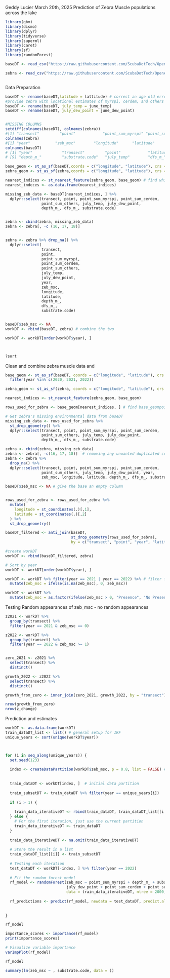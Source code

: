 Geddy Lucier
March 20th, 2025
Prediction of Zebra Muscle populations across the lake 

```r

library(gbm)
library(dismo)
library(dplyr)
library(tidyverse)
library(superml)
library(caret)
library(sf)
library(randomForest)

baseDT <- read_csv("https://raw.githubusercontent.com/ScubaDotTech/OpenAIS/refs/heads/main/Candlewood_Lake2025/SdT-CT_AIS-Geddy-Winter-2024/CL_ecodata_final.csv")

zebra <- read_csv("https://raw.githubusercontent.com/ScubaDotTech/OpenAIS/refs/heads/main/Candlewood_Lake2025/SdT-CT_AIS-Geddy-Winter-2024/zebra_muscle_final.csv")



```
Data Preparation

```r
baseDT <- rename(baseDT,latitude = lattitude) # correct an age old error
#provide zebra with locational estimates of myrspi, cerdem, and others 
baseDT <- rename(baseDT, july_temp = june_temp)
baseDT <- rename(baseDT, july_dew_point = june_dew_point)


#MISSING COLUMNS
setdiff(colnames(baseDT), colnames(zebra))
#[1] "transect"         "point"            "point_sum_myrspi" "point_sum_cerdem" "point_sum_others" "july_temp"        "july_dew_point"  
colnames(zebra)
#[1] "year"           "zeb_msc"        "longitude"      "latitude"       "depth_m_"       "dfs_m_"         "substrate.code"
colnames(baseDT)
# [1] "year"             "transect"         "point"            "latitude"         "longitude"        "point_sum_myrspi" "point_sum_cerdem" "point_sum_others"
# [9] "depth_m_"         "substrate.code"   "july_temp"        "dfs_m_"           "july_dew_point"  

base_geom <- st_as_sf(baseDT,coords = c("longitude", "latitude"), crs = 4326) %>% filter(year %in% c(2020,2021, 2022))
zebra_geom <- st_as_sf(zebra,coords = c("longitude", "latitude"), crs = 4326) 

nearest_indices <- st_nearest_feature(zebra_geom, base_geom) # find which rows have the closest points 
nearest_indeces <- as.data.frame(nearest_indices)

missing_zeb_data <- baseDT[nearest_indices, ] %>%
  dplyr::select(transect, point, point_sum_myrspi, point_sum_cerdem, 
                point_sum_others, july_temp, july_dew_point, 
                depth_m_, dfs_m_, substrate.code)


zebra <- cbind(zebra, missing_zeb_data)
zebra <- zebra[, -c (16, 17, 18)]


zebra <- zebra %>% drop_na() %>% 
  dplyr::select(
                transect,
                point,
                point_sum_myrspi,
                point_sum_cerdem,
                point_sum_others,
                july_temp,
                july_dew_point,
                year,
                zeb_msc,
                longitude,
                latitude,
                depth_m_,
                dfs_m_,
                substrate.code)


baseDT$zeb_msc <- NA
workDT <- rbind(baseDT, zebra) # combine the two

workDT <- workDT[order(workDT$year), ]



?sort
```
Clean and combine zebra muscle data and 
```r
base_geom <- st_as_sf(baseDT, coords = c("longitude", "latitude"), crs = 4326) %>%
  filter(year %in% c(2020, 2021, 2022))

zebra_geom <- st_as_sf(zebra, coords = c("longitude", "latitude"), crs = 4326)

nearest_indices <- st_nearest_feature(zebra_geom, base_geom)

rows_used_for_zebra <- base_geom[nearest_indices, ] # find base_geompoints with nearest neighbors lol

# Get zebra's missing environmental data from baseDT
missing_zeb_data <- rows_used_for_zebra %>%
  st_drop_geometry() %>%
  dplyr::select(transect, point, point_sum_myrspi, point_sum_cerdem, 
                point_sum_others, july_temp, july_dew_point, 
                depth_m_, dfs_m_, substrate.code)

zebra <- cbind(zebra, missing_zeb_data)
zebra <- zebra[, -c(16, 17, 18)]  # removing any unwanted duplicated columns
zebra <- zebra %>%
  drop_na() %>%
  dplyr::select(transect, point, point_sum_myrspi, point_sum_cerdem,
                point_sum_others, july_temp, july_dew_point, year,
                zeb_msc, longitude, latitude, depth_m_, dfs_m_, substrate.code)

baseDT$zeb_msc <- NA # give the base an empty column 


rows_used_for_zebra <- rows_used_for_zebra %>%
  mutate(
    longitude = st_coordinates(.)[,1],
    latitude = st_coordinates(.)[,2]
  ) %>%
  st_drop_geometry()

baseDT_filtered <- anti_join(baseDT, 
                             st_drop_geometry(rows_used_for_zebra), 
                             by = c("transect", "point", "year", "latitude", "longitude"))

#create workDT
workDT <- rbind(baseDT_filtered, zebra)

# Sort by year
workDT <- workDT[order(workDT$year), ]

workDT <- workDT %>% filter(year == 2021 | year == 2022) %>% # filter for year 
  mutate(zeb_msc = ifelse(is.na(zeb_msc), 0, zeb_msc))

workDT <- workDT %>% 
  mutate(zeb_msc = as.factor(ifelse(zeb_msc > 0, "Presence", "No Presence")))


```

Testing Random appearances of zeb_msc - no random appearances 
```r
z2021 <- workDT %>%
  group_by(transect) %>%
  filter(year == 2021 & zeb_msc == 0) 

z2022 <- workDT %>%
  group_by(transect) %>%
  filter(year == 2022 & zeb_msc >= 1)


zero_2021 <- z2021 %>%
  select(transect) %>%
  distinct()

growth_2022 <- z2022 %>%
  select(transect) %>%
  distinct()

growth_from_zero <- inner_join(zero_2021, growth_2022, by = "transect")

nrow(growth_from_zero)
nrow(z_change)
```


Prediction and estimates 
```r
 
workDT <- as.data.frame(workDT)
train_dataDT_list <- list() # general setup for IRF 
unique_years <- sort(unique(workDT$year))



for (i in seq_along(unique_years)) {
  set.seed(123)
  
  index <- createDataPartition(workDT$zeb_msc, p = 0.8, list = FALSE) # train the index
  
  
  train_dataDT <- workDT[index, ]  # initial data partition
  
  train_subsetDT <- train_dataDT %>% filter(year == unique_years[i]) 
  
  if (i > 1) {
   
    train_data_iterativeDT <- rbind(train_dataDT, train_dataDT_list[[i - 1]])
  } else {
    # For the first iteration, just use the current partition
    train_data_iterativeDT <- train_dataDT
  }
  
  train_data_iterativeDT <- na.omit(train_data_iterativeDT)
  
  # Store the result in a list
  train_dataDT_list[[i]] <- train_subsetDT
  
  # Testing each iteration
  test_dataDT <- workDT[-index, ] %>% filter(year == 2022)
  
  # Fit the random forest model
  rf_model <- randomForest(zeb_msc ~ point_sum_myrspi + depth_m_ + substrate.code + july_temp + dfs_m_ + 
                           july_dew_point + point_sum_cerdem + point_sum_others,
                           data = train_data_iterativeDT, ntree = 2000, mtry = 4, nodesize = 5)
  
  rf_predictions <- predict(rf_model, newdata = test_dataDT, predict.all = TRUE)
  
  
}

rf_model

importance_scores <- importance(rf_model)
print(importance_scores)

# Visualize variable importance
varImpPlot(rf_model)

rf_model

```
```r


summary(lm(zeb_msc ~ , substrate.code, data = ))
```

